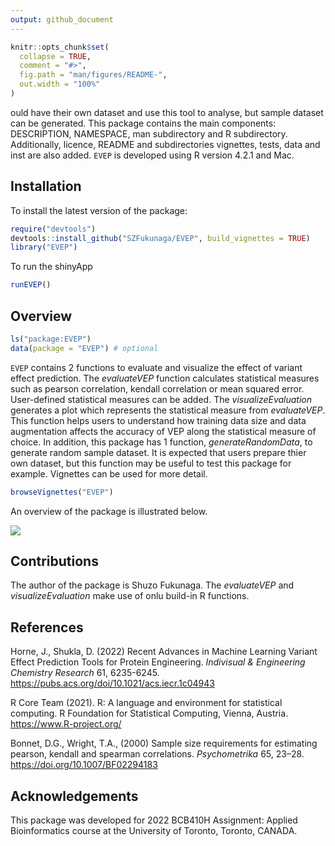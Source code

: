 ```yaml
---
output: github_document
---
```


<!-- README.md is generated from README.Rmd. Please edit that file -->

```r
knitr::opts_chunk$set(
  collapse = TRUE,
  comment = "#>",
  fig.path = "man/figures/README-",
  out.width = "100%"
)
```
ould have their own dataset and use this tool to analyse, 
but sample dataset can be generated. This package contains the main components:
DESCRIPTION, NAMESPACE, man subdirectory and R subdirectory. Additionally, 
licence, README and subdirectories vignettes, tests, data and inst are also 
added. `EVEP` is developed using R version 4.2.1 and Mac.

## Installation

To install the latest version of the package:

``` r
require("devtools")
devtools::install_github("SZFukunaga/EVEP", build_vignettes = TRUE)
library("EVEP")
```

To run the shinyApp
``` r
runEVEP()
```

## Overview

``` r
ls("package:EVEP")
data(package = "EVEP") # optional
```

`EVEP` contains 2 functions to evaluate and visualize the effect of
variant effect prediction. The *evaluateVEP* function calculates
statistical measures such as pearson correlation, kendall correlation or
mean squared error. User-defined statistical measures can be added. The
*visualizeEvaluation* generates a plot which represents the statistical
measure from *evaluateVEP*. This function helps users to understand how
training data size and data augmentation affects the accuracy of VEP
along the statistical measure of choice.
In addition, this package has 1 function, *generateRandomData*, to generate
random sample dataset. It is expected that users prepare thier own dataset, but
this function may be useful to test this package for example.
Vignettes can be used for more detail.

``` r
browseVignettes("EVEP")
```

An overview of the package is illustrated below.

![](./inst/extdata/EVEP_overview.png)

## Contributions

The author of the package is Shuzo Fukunaga. The *evaluateVEP* and
*visualizeEvaluation* make use of onlu build-in R functions.

## References

Horne, J., Shukla, D. (2022) Recent Advances in Machine Learning Variant
Effect Prediction Tools for Protein Engineering. *Indivisual &
Engineering Chemistry Research* 61, 6235-6245.
<https://pubs.acs.org/doi/10.1021/acs.iecr.1c04943>

R Core Team (2021). R: A language and environment for statistical
computing. R Foundation for Statistical Computing, Vienna, Austria.
<https://www.R-project.org/>

Bonnet, D.G., Wright, T.A., (2000) Sample size requirements for estimating pearson, kendall and spearman correlations. *Psychometrika* 65, 23–28.
<https://doi.org/10.1007/BF02294183>


## Acknowledgements

This package was developed for 2022 BCB410H Assignment: Applied
Bioinformatics course at the University of Toronto, Toronto, CANADA.
